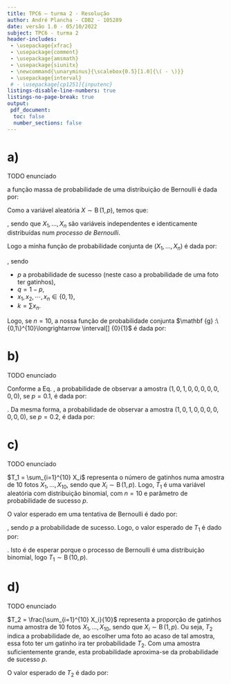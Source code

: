 ```yaml
---
title: TPC6 – turma 2 - Resolução
author: André Plancha - CDB2 - 105289
date: versão 1.0 - 05/10/2022
subject: TPC6 - turma 2
header-includes:
 - \usepackage{xfrac}
 - \usepackage{comment}
 - \usepackage{amsmath}
 - \usepackage{siunitx}
 - \newcommand{\unaryminus}{\scalebox{0.5}[1.0]{\( - \)}}
 - \usepackage{interval}
 # - \usepackage[cp1251]{inputenc}
listings-disable-line-numbers: true
listings-no-page-break: true
output:
 pdf_document:
  toc: false
  number_sections: false
---
```

# a)
TODO enunciado

a função massa de probabilidade de uma distribuição de Bernoulli é dada por:
```{=latex}
\begin{align}
  f(x;p) &= \begin{cases}
    p & \text{se } x=1 \\
    1-p & \text{se } x=0
  \end{cases}
\end{align}
```
Como a variável aleatória $X \sim \operatorname {B}(1, p)$, temos que:
```{=latex}
\begin{align}
 \sum _{k=1}^{n}X_{k}&\sim \operatorname {B} (n,p)
\end{align}
```
, sendo que $X_{1},\dots ,X_{n}$ são variáveis independentes e identicamente distribuídas num *processo de Bernoulli*.

Logo a minha função de probabilidade conjunta de $(X_1, \dots, X_n)$ é dada por:
```{=latex}
\begin{align}
 &P \{X_{1}=x_{1},X_{2}=x_{2},\cdots ,X_{n}=x_{n} \} = f(k; n, p) = \binom{n}{k}p^{k}q^{n-k}
\end{align}
```
, sendo

- $p$ a probabilidade de sucesso (neste caso a probabilidade de uma foto ter gatinhos),
- $q = 1 - p$,
- $x_{1},x_{2},\cdots ,x_{n}\in \{0,1\}$,
- $k=\sum x_{n}$.

Logo, se $n = 10$, a nossa função de probabilidade conjunta $\mathbf {g} :\{0,1\}^{10}\longrightarrow \interval[] {0}{1}$ é dada por:
```{=latex}
\begin{align}
 &g\left(\boldsymbol {x}; p\right)=\binom{10}{k}p^{k}(1-p)^{10-k} \label{eq:probabilidade_conjunta}\, | \,k = \sum^{10}_{i=1}x_{i},
\end{align}
```
# b)
TODO enunciado

Conforme a Eq. \ref{eq:probabilidade_conjunta}, a probabilidade de observar a amostra $(1,0,1,0,0,0,0,0,0,0)$, se $p = 0.1$, é dada por:
```{=latex}
\begin{align}
g\left(1,0,1,0,0,0,0,0,0,0; p = 0.1\right) = \binom{10}{2}0.1^{2}(1-0.1)^{10-2} = `r round(choose(10, 2) * 0.1^2 * (1-0.1)^8, 3)`
\end{align}
```
. Da mesma forma, a probabilidade de observar a amostra $(1,0,1,0,0,0,0,0,0,0)$, se $p = 0.2$, é dada por:
```{=latex}
\begin{align}
g\left(1,0,1,0,0,0,0,0,0,0; p = 0.2\right) = \binom{10}{2}0.2^{2}(1-0.2)^{10-2} = `r round(choose(10, 2) * 0.2^2 * (1-0.2)^8, 3)`
\end{align}
```
# c)
TODO enunciado


$T_1 = \sum_{i=1}^{10} X_i$ representa o número de gatinhos numa amostra de 10 fotos $X_1, \dots, X_{10}$, sendo que $X_i \sim \operatorname{B}(1, p)$. Logo, $T_1$ é uma variável aleatória com distribuição binomial, com $n = 10$ e parâmetro de probabilidade de sucesso $p$.

O valor esperado em uma tentativa de Bernoulli é dado por:
```{=latex}
\begin{align}
  E[X] &= p
\end{align}
```
, sendo $p$ a probabilidade de sucesso. Logo, o valor esperado de $T_1$ é dado por:
```{=latex}
\begin{align}
  E[T_1] &= E\left[\sum_{i=1}^{10} X_i\right] = 10p
\end{align}
```
. Isto é de esperar porque o processo de Bernoulli é uma distribuição binomial, logo $T_1 \sim \operatorname{B}(10, p)$.

# d)
TODO enunciado


$T_2 = \frac{\sum_{i=1}^{10} X_i}{10}$ representa a proporção de gatinhos numa amostra de 10 fotos $X_1, \dots, X_{10}$, sendo que $X_i \sim \operatorname{B}(1, p)$. Ou seja, $T_2$ indica a probabilidade de, ao escolher uma foto ao acaso de tal amostra, essa foto ter um gatinho ira ter probabilidade $T_2$. Com uma amostra suficientemente grande, esta probabilidade aproxima-se da probabilidade de sucesso $p$.

O valor esperado de $T_2$ é dado por:
```{=latex}
\begin{align}
  E[T_2] &= E\left[\frac{\sum_{i=1}^{10} X_i}{10}\right] = \frac{10p}{10} = p
\end{align}
```
